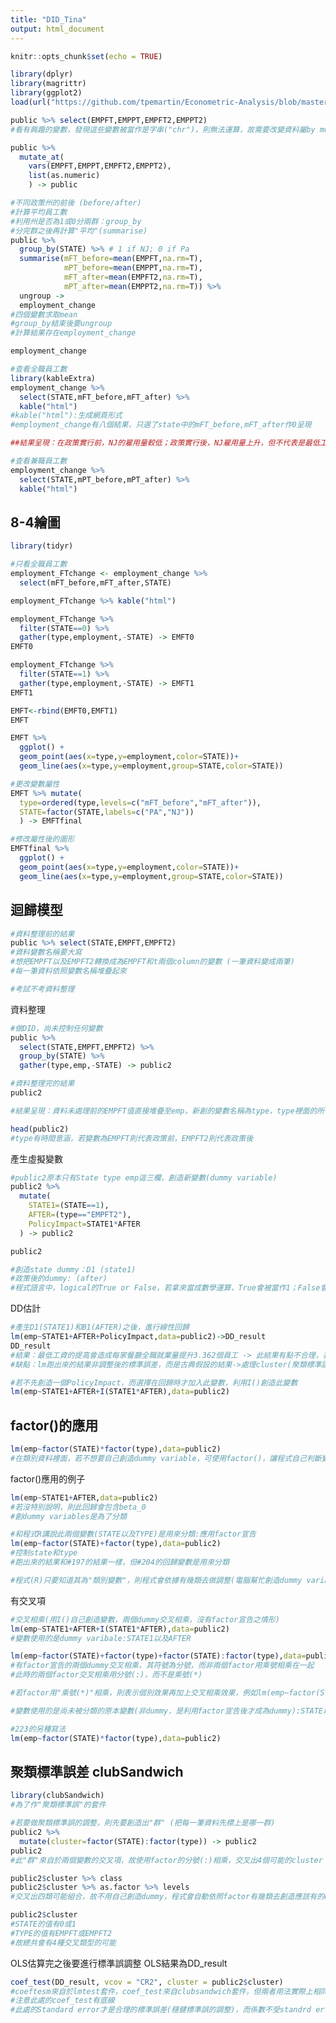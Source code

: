 ```yaml
---
title: "DID_Tina"
output: html_document
---
```


```r
knitr::opts_chunk$set(echo = TRUE)
```

```r
library(dplyr)
library(magrittr)
library(ggplot2)
load(url("https://github.com/tpemartin/Econometric-Analysis/blob/master/data/public.rda?raw=true"))
```


```r
public %>% select(EMPFT,EMPPT,EMPFT2,EMPPT2)
#看有興趣的變數，發現這些變數被當作是字串("chr")，則無法運算，故需要改變資料屬by mutate以轉換成數值
```

```r
public %>%
  mutate_at(
    vars(EMPFT,EMPPT,EMPFT2,EMPPT2),
    list(as.numeric)
    ) -> public  
```

```r
#不同政策州的前後 (before/after)
#計算平均員工數
#利用州是否為1或0分兩群：group_by
#分完群之後再計算"平均"(summarise)
public %>% 
  group_by(STATE) %>% # 1 if NJ; 0 if Pa
  summarise(mFT_before=mean(EMPFT,na.rm=T),
            mPT_before=mean(EMPPT,na.rm=T),
            mFT_after=mean(EMPFT2,na.rm=T),
            mPT_after=mean(EMPPT2,na.rm=T)) %>%
  ungroup ->
  employment_change
#四個變數求取mean
#group_by結束後要ungroup
#計算結果存在employment_change
```

```r
employment_change
```

```r
#查看全職員工數
library(kableExtra)
employment_change %>% 
  select(STATE,mFT_before,mFT_after) %>%
  kable("html")
#kable("html"):生成網頁形式
#employment_change有八個結果，只選了state中的mFT_before,mFT_after作0呈現

##結果呈現：在政策實行前，NJ的雇用量較低；政策實行後，NJ雇用量上升，但不代表是最低工資促進就業上升的政策效果，故選擇PA來了解是否是大環境(非政策效果)變好的影響，但可能會發現大環境是變差，因為PA的雇用量下降，表示PA不但沒有因為最低工資提高而使就業量上升，而且PA沒有最低工資的變化，但卻使就業量更低
```

```r
#查看兼職員工數
employment_change %>% 
  select(STATE,mPT_before,mPT_after) %>%
  kable("html")
```

## 8-4繪圖

```r
library(tidyr)
```

```r
#只看全職員工數
employment_FTchange <- employment_change %>%
  select(mFT_before,mFT_after,STATE)

employment_FTchange %>% kable("html")
```

```r
employment_FTchange %>% 
  filter(STATE==0) %>%
  gather(type,employment,-STATE) -> EMFT0
EMFT0

employment_FTchange %>% 
  filter(STATE==1) %>%
  gather(type,employment,-STATE) -> EMFT1
EMFT1

EMFT<-rbind(EMFT0,EMFT1)
EMFT
```

```r
EMFT %>% 
  ggplot() +
  geom_point(aes(x=type,y=employment,color=STATE))+
  geom_line(aes(x=type,y=employment,group=STATE,color=STATE))
```

```r
#更改變數屬性
EMFT %>% mutate(
  type=ordered(type,levels=c("mFT_before","mFT_after")),
  STATE=factor(STATE,labels=c("PA","NJ"))
  ) -> EMFTfinal
```

```r
#修改屬性後的圖形
EMFTfinal %>% 
  ggplot() +
  geom_point(aes(x=type,y=employment,color=STATE))+
  geom_line(aes(x=type,y=employment,group=STATE,color=STATE))
```


## 迴歸模型


```r
#資料整理前的結果
public %>% select(STATE,EMPFT,EMPFT2)
#資料變數名稱要大寫
#想把EMPFT以及EMPFT2轉換成為EMPFT和t兩個column的變數 (一筆資料變成兩筆)
#每一筆資料依照變數名稱堆疊起來

#考試不考資料整理
```

資料整理
```r
#做DID，尚未控制任何變數
public %>% 
  select(STATE,EMPFT,EMPFT2) %>%
  group_by(STATE) %>%
  gather(type,emp,-STATE) -> public2

#資料整理完的結果
public2

#結果呈現：資料未處理前的EMPFT值直接堆疊至emp，新創的變數名稱為type，type裡面的所有變數都是EMPTF的堆疊，表示為最低工資提高前的值，後面堆疊的是EMPTF2的值一直堆疊下去
```

```r
head(public2)
#type有時間意涵，若變數為EMPFT則代表政策前，EMPFT2則代表政策後
```

產生虛擬變數
```r
#public2原本只有State type emp這三欄，創造新變數(dummy variable)
public2 %>%
  mutate(
    STATE1=(STATE==1),
    AFTER=(type=="EMPFT2"),
    PolicyImpact=STATE1*AFTER
  ) -> public2

public2

#創造state dummy：D1 (state1)
#政策後的dummy: (after)
#程式語言中，logical的True or False，若拿來當成數學運算，True會被當作1；False會被當作0來處理 (例:PolicyImpact的結果)
```

DD估計
```r
#產生D1(STATE1)和B1(AFTER)之後，進行線性回歸
lm(emp~STATE1+AFTER+PolicyImpact,data=public2)->DD_result
DD_result
#結果：最低工資的提高會造成每家餐廳全職就業量提升3.362個員工 -> 此結果有點不合理，表示有很多變數尚未被控制住
#缺點：lm跑出來的結果非調整後的標準誤差，而是古典假設的結果->處理cluster(聚類標準誤)之問題
```

```r
#若不先創造一個PolicyImpact，而選擇在回歸時才加入此變數，利用I()創造此變數
lm(emp~STATE1+AFTER+I(STATE1*AFTER),data=public2)
```


## factor()的應用

```r
lm(emp~factor(STATE)*factor(type),data=public2)
#在類別資料裡面，若不想要自己創造dummy variable，可使用factor()，讓程式自己判斷變數為"類別"
```

factor()應用的例子
```r
lm(emp~STATE1+AFTER,data=public2)
#若沒特別說明，則此回歸會包含beta_0
#創dummy variables是為了分類
```


```r
#和程式R講說此兩個變數(STATE以及TYPE)是用來分類:應用factor宣告
lm(emp~factor(STATE)+factor(type),data=public2)
#控制state和type
#跑出來的結果和#197的結果一樣，但#204的回歸變數是用來分類

#程式(R)只要知道其為"類別變數"，則程式會依據有幾類去做調整(電腦幫忙創造dummy variable之概念)
```


有交叉項
```r
#交叉相乘(用I()自己創造變數，兩個dummy交叉相乘，沒有factor宣告之情形)
lm(emp~STATE1+AFTER+I(STATE1*AFTER),data=public2)
#變數使用的是dummy varibale:STATE1以及AFTER
```


```r
lm(emp~factor(STATE)+factor(type)+factor(STATE):factor(type),data=public2)
#有factor宣告的兩個dummy交叉相乘，其符號為分號，而非兩個factor用乘號相乘在一起
#此時的兩個factor交叉相乘用分號(:)，而不是乘號(*)

#若factor用"乘號(*)"相乘，則表示個別效果再加上交叉相乘效果，例如lm(emp~factor(STATE)+factor(type)+factor(STATE):factor(type),data=public2)寫法會等同於lm(emp~factor(STATE)*factor(type),data=public2)

#變數使用的是尚未被分類的原本變數(非dummy，是利用factor宣告後才成為dummy):STATE以及TYPE
```

```r
#223的另種寫法
lm(emp~factor(STATE)*factor(type),data=public2)
```



## 聚類標準誤差 clubSandwich

```r
library(clubSandwich)
#為了作"聚類標準誤"的套件
```

```r
#若要做聚類標準誤的調整，則先要創造出"群" (把每一筆資料先標上是哪一群)
public2 %>% 
  mutate(cluster=factor(STATE):factor(type)) -> public2
public2
#此"群"來自於兩個變數的交叉項，故使用factor的分號(:)相乘，交叉出4個可能的cluster
```

```r
public2$cluster %>% class
public2$cluster %>% as.factor %>% levels
#交叉出四類可能組合，故不用自己創造dummy，程式會自動依照factor有幾類去創造應該有的dummy
```

```r
public2$cluster
#STATE的值有0或1
#TYPE的值有EMPFT或EMPFT2
#故總共會有4種交叉類型的可能
```

OLS估算完之後要進行標準誤調整
OLS結果為DD_result
```r
coef_test(DD_result, vcov = "CR2", cluster = public2$cluster)
#coeftesm來自於lmtest套件，coef_test來自clubsandwich套件，但兩者用法實際上相同
#注意此處的coef_test有底線
#此處的Standard error才是合理的標準誤差(穩健標準誤的調整)，而係數不受standrd error(穩健度)調整的影響
```


```r

```










